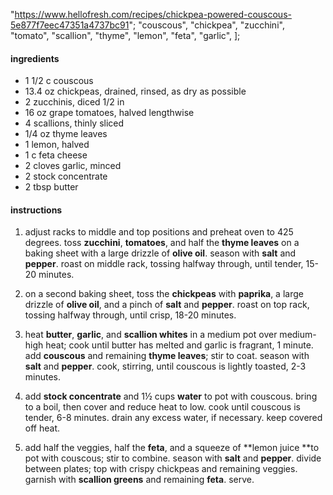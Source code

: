   "https://www.hellofresh.com/recipes/chickpea-powered-couscous-5e877f7eec47351a4737bc91";
  "couscous",
  "chickpea",
  "zucchini",
  "tomato",
  "scallion",
  "thyme",
  "lemon",
  "feta",
  "garlic",
];

#### ingredients

- 1 1/2 c couscous
- 13.4 oz chickpeas, drained, rinsed, as dry as possible
- 2 zucchinis, diced 1/2 in
- 16 oz grape tomatoes, halved lengthwise
- 4 scallions, thinly sliced
- 1/4 oz thyme leaves
- 1 lemon, halved
- 1 c feta cheese
- 2 cloves garlic, minced
- 2 stock concentrate
- 2 tbsp butter

#### instructions

1. adjust racks to middle and top positions and preheat oven to 425 degrees. toss **zucchini**, **tomatoes**, and half the **thyme leaves** on a baking sheet with a large drizzle of **olive oil**. season with **salt** and **pepper**. roast on middle rack, tossing halfway through, until tender, 15-20 minutes.

2. on a second baking sheet, toss the **chickpeas** with **paprika**, a large drizzle of **olive oil**, and a pinch of **salt** and **pepper**. roast on top rack, tossing halfway through, until crisp, 18-20 minutes.

3. heat **butter**, **garlic**, and **scallion whites** in a medium pot over medium-high heat; cook until butter has melted and garlic is fragrant, 1 minute. add **couscous** and remaining **thyme leaves**; stir to coat. season with **salt** and **pepper**. cook, stirring, until couscous is lightly toasted, 2-3 minutes.

4. add **stock concentrate** and 1½ cups **water** to pot with couscous. bring to a boil, then cover and reduce heat to low. cook until couscous is tender, 6-8 minutes. drain any excess water, if necessary. keep covered off heat.

5. add half the veggies, half the **feta**, and a squeeze of **lemon juice **to pot with couscous; stir to combine. season with **salt** and **pepper**. divide between plates; top with crispy chickpeas and remaining veggies. garnish with **scallion greens** and remaining **feta**. serve.
